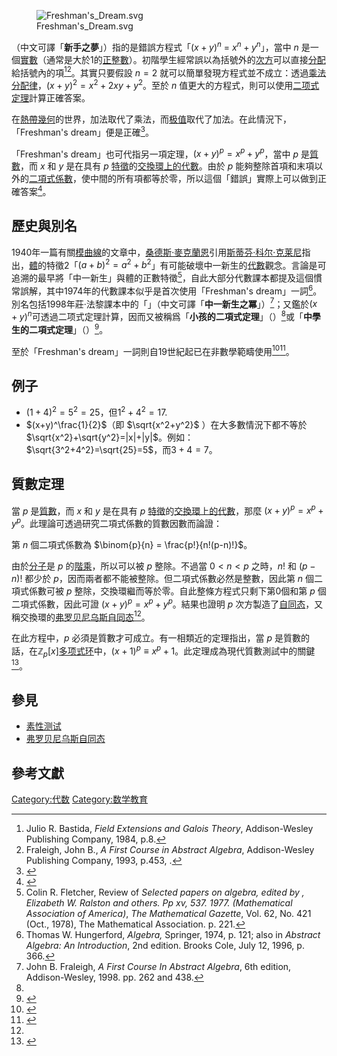 [[File:Freshman's_Dream.svg|thumb]]

'''{{Lang|en|Freshman's dream}}'''（中文可譯「'''新手之夢'''」）指的是錯誤方程式「<math>(x+y)^n</math> = <math>x^n+y^n</math>」，當中 <math>n</math> 是一個[[实数|實數]]（通常是大於1的[[自然数|正整數]]）。初階學生經常誤以為括號外的[[冪|次方]]可以直接[[分配律|分配]]給括號內的項<ref>Julio R. Bastida, ''Field Extensions and Galois Theory'', Addison-Wesley Publishing Company, 1984, p.8.</ref><ref>Fraleigh, John B., ''A First Course in Abstract Algebra'', Addison-Wesley Publishing Company, 1993, p.453, {{ISBN|0-201-53467-3}}.</ref>。其實只要假設 <math>n=2</math> 就可以簡單發現方程式並不成立：透過[[乘法分配律|乘法分配律]]，<math>(x+y)^2=x^2+2xy+y^2</math>。至於 <math>n</math> 值更大的方程式，則可以使用[[二项式定理|二项式定理]]計算正確答案。

在[[熱帶幾何|熱帶幾何]]的世界，加法取代了乘法，而[[极值|极值]]取代了加法。在此情況下，「Freshman's dream」便是正確<ref>{{Citation|last=Difusión DM|title=Introduction to Tropical Algebraic Geometry (1 of 5)|date=2018-02-23|url=https://www.youtube.com/watch?v=unjVp6HQVmc|access-date=2019-06-11|archive-date=2020-06-17|archive-url=https://web.archive.org/web/20200617095311/https://www.youtube.com/watch?v=unjVp6HQVmc&gl=US&hl=en|dead-url=no}}</ref>。

「Freshman's dream」也可代指另一項定理，<math>(x+y)^p = x^p + y^p</math>，當中 <math>p</math> 是[[素数|質數]]，而 <math>x</math> 和 <math>y</math> 是在具有 <math>p</math> [[特征_(代数)|特徵]]的[[交换环|交換環上的代數]]。由於 <math>p</math> 能夠整除首項和末項以外的[[二項式係數|二項式係數]]，使中間的所有項都等於零，所以這個「錯誤」實際上可以做到正確答案<ref>{{Cite web|title=How is (x+y)p≡xp+yp mod p for any prime number p|url=https://math.stackexchange.com/questions/2932541/how-is-xyp-equiv-xp-yp-mod-p-for-any-prime-number-p|accessdate=2020-08-12|author=|date=|format=|work=Mathematics Stack Exchange|publisher=|language=|archive-date=2022-03-25|archive-url=https://web.archive.org/web/20220325061225/https://math.stackexchange.com/questions/2932541/how-is-xyp-equiv-xp-yp-mod-p-for-any-prime-number-p|dead-url=no}}</ref>。

== 歷史與別名 ==
1940年一篇有關[[模曲線|模曲線]]的文章中，[[桑德斯·麥克蘭恩|桑德斯·麥克蘭恩]]引用[[斯蒂芬·科尔·克莱尼|斯蒂芬·科尔·克莱尼]]指出，[[域_(數學)|體]]的特徵2「<math>(a+b)^2 = a^2 + b^2</math>」有可能破壞中一新生的[[抽象代数|代數]]觀念。言論是可追溯的最早將「中一新生」與體的正數特徵<ref>Colin R. Fletcher, Review of ''Selected papers on algebra, edited by {{tsl|en|Susan Montgomery||Susan Montgomery}}, Elizabeth W. Ralston and others. Pp xv, 537. 1977. {{ISBN|0-88385-203-9}} (Mathematical Association of America)'', ''The Mathematical Gazette'', Vol. 62, No. 421 (Oct., 1978), The Mathematical Association. p. 221.</ref>，自此大部分代數課本都提及這個慣常誤解，其中1974年{{tsl|en|Thomas W. Hungerford|湯馬士·亨嘉福}}的代數課本似乎是首次使用「Freshman's dream」一詞<ref>Thomas W. Hungerford, ''Algebra,'' Springer, 1974, p. 121; also in ''Abstract Algebra: An Introduction'', 2nd edition. Brooks Cole, July 12, 1996, p. 366.</ref>。別名包括1998年莊·法黎課本中的「'''{{Lang|en|Freshman exponentiation}}'''」（中文可譯「'''中一新生之冪'''」）<ref>John B. Fraleigh, ''A First Course In Abstract Algebra'', 6th edition, Addison-Wesley, 1998. pp. 262 and 438.</ref>；又鑑於<math>(x+y)^n</math>可透過二项式定理計算，因而又被稱爲「'''小孩的二項式定理'''」（{{Lang|en|Child's binomial theorem}}）<ref name="Granville" />或「'''中學生的二項式定理'''」（{{Lang|en|Schoolboy binomial theorem}}）<ref>{{Cite web|title=EGMO Training 2017 - Exponents (mod p)|url=https://euclid.ucc.ie/MATHENR/Exercises/Returning%20Group/ExponentsModPAnca2015.pdf|accessdate=|author=|date=|format=|publisher=|language=|archive-date=2017-11-19|archive-url=https://web.archive.org/web/20171119093326/http://euclid.ucc.ie/MATHENR/Exercises/Returning%20Group/ExponentsModPAnca2015.pdf|dead-url=no}}</ref>。

至於「Freshman's dream」一詞則自19世紀起已在非數學範疇使用<ref>{{cite web|url=http://www.google.com/search?tbo=p&tbm=bks&q=%22freshman%27s+dream%22&tbs=,cdr:1,cd_min:Jan%201_2%201800,cd_max:Dec%2031_2%201900&num=10|publisher=Google books|title=1800–1900 Search for "freshman's dream"|access-date=2020-08-12|archive-date=2022-02-08|archive-url=https://web.archive.org/web/20220208110910/http://www.google.com/search?tbo=p&tbm=bks&q=%22freshman%27s+dream%22&tbs=%2Ccdr%3A1%2Ccd_min%3AJan%201_2%201800%2Ccd_max%3ADec%2031_2%201900&num=10|dead-url=no}}</ref><ref>{{cite book|url=https://books.google.com/books?id=3XNHAAAAYAAJ&pg=PA176&dq=%22freshman%27s+dream%22|title=Bentley's miscellany|volume=26|page=176|year=1849}}</ref>。

== 例子 ==
* <math>(1+4)^2 = 5^2 = 25</math>，但<math>1^2+4^2 = 17</math>.
*<math>(x+y)^\frac{1}{2}</math>（即 <math>\sqrt{x^2+y^2}</math> ）在大多數情況下都不等於<math>\sqrt{x^2}+\sqrt{y^2}=|x|+|y|</math>。例如：<math>\sqrt{3^2+4^2}=\sqrt{25}=5</math>，而<math>3+4=7</math>。

== 質數定理 ==
當 <math>p</math> 是[[素数|質數]]，而 <math>x</math> 和 <math>y</math> 是在具有 <math>p</math> [[特征_(代数)|特徵]]的[[交换环|交換環上的代數]]，那麼 <math>(x+y)^p = x^p + y^p</math>。此理論可透過研究二項式係數的質數因數而論證：

第 ''n'' 個二項式係數為 <math>\binom{p}{n} = \frac{p!}{n!(p-n)!}</math>。

由於[[分數|分子]]是 <math>p</math> 的[[階乘|階乘]]，所以可以被 <math>p</math> 整除。不過當 <math>0 < n < p</math> 之時，<math>n!</math> 和 <math>(p-n)!</math> 都少於 <math>p</math>，因而兩者都不能被整除。但二項式係數必然是整數，因此第 ''n'' 個二項式係數可被 <math>p</math> 整除，交換環繼而等於零。自此整條方程式只剩下第0個和第 ''p'' 個二項式係數，因此可證 <math>(x+y)^p = x^p + y^p</math>。結果也證明 ''p'' 次方製造了[[自同态|自同态]]，又稱交換環的[[弗罗贝尼乌斯自同态|弗罗贝尼乌斯自同态]]<ref name="Granville" />。

在此方程中，<math>p</math> 必須是質數才可成立。有一相類近的定理指出，當 <math>p</math> 是質數的話，在<math>\mathbb{Z}_p[x]</math>[[多项式环|多项式环]]中，<math>(x+1)^p\equiv x^p+1 </math>。此定理成為現代質數測試中的關鍵<ref name="Granville">{{cite web|last=Granville|first=Andrew|url=http://www.ams.org/bull/2005-42-01/S0273-0979-04-01037-7/S0273-0979-04-01037-7.pdf|title=It Is Easy To Determine Whether A Given Integer Is Prime|publisher=BULLETIN (New Series) OF THE AMERICAN MATHEMATICAL SOCIETY|volume=42|publication-date=2004-09-30|pages=3–38|accessdate=2020-08-12|archive-date=2008-05-14|archive-url=https://web.archive.org/web/20080514222347/http://www.ams.org/bull/2005-42-01/S0273-0979-04-01037-7/S0273-0979-04-01037-7.pdf|dead-url=no}}</ref>。

== 參見 ==

* [[素性测试|素性测试]]
* [[弗罗贝尼乌斯自同态|弗罗贝尼乌斯自同态]]

== 參考文獻 ==
{{reflist}}

[[Category:代数|Category:代数]]
[[Category:数学教育|Category:数学教育]]